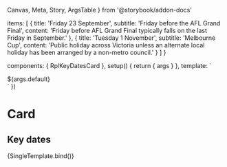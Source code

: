   Canvas,
  Meta,
  Story,
  ArgsTable
} from '@storybook/addon-docs'

  items: [
    {
      title: 'Friday 23 September',
      subtitle: 'Friday before the AFL Grand Final',
      content: 'Friday before AFL Grand Final typically falls on the last Friday in September.'
    },
    {
      title: 'Tuesday 1 November',
      subtitle: 'Melbourne Cup',
      content: 'Public holiday across Victoria unless an alternate local holiday has been arranged by a non-metro council.'
    }
  ]
}

  components: { RplKeyDatesCard },
  setup() {
    return { args }
  },
  template: `
  <div class="rpl-storybook__page rpl-grid">
    <RplKeyDatesCard
      v-bind="args"
      class="rpl-col-12 rpl-col-6-m rpl-col-4-l"
    >
      <template #meta>
        ${args.meta}
      </template>
      ${args.default}
    </RplKeyDatesCard>
  </div>
  `
})

<Meta title='Components/Navigation/Card' component={RplKeyDatesCard} />

# Card

<ArgsTable of={RplKeyDatesCard} />

## Key dates

<Canvas>
  <Story
    name='Key dates'
    play={a11yStoryCheck}
    parameters={{
      backgrounds: {
        default: 'light',
      },
    }}
    argTypes={{
      el: {
        table: {
          disable: true
        }
      }
    }}
    args={{
      title: 'Key calendar dates',
      ctaTitle: 'Find all public holidays',
      url: 'https://business.vic.gov.au/business-information/public-holidays/victorian-public-holidays-2022',
      items: sample.items
    }}
  >
    {SingleTemplate.bind()}
  </Story>
</Canvas>
